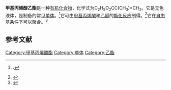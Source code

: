 {{Chembox
| ImageFile = Ethyl methacrylate 200.svg
| ImageSize = 
| ImageAlt = 
| IUPACName = 
| OtherNames = 
|Section1={{Chembox Identifiers
| CASNo = 97-63-2
| CASNo_Ref = {{cascite|correct|CAS}}
| ChemSpiderID = 7066
| PubChem = 7343
| EC_number = 202-597-5
| RTECS = OZ4550000
| UNNumber = 2277
| UNII = 80F70CLT4O
| ChEMBL = 3182984
| DTXSID = DTXSID1025308
| StdInChI=1S/C6H10O2/c1-4-8-6(7)5(2)3/h2,4H2,1,3H3
| StdInChIKey = SUPCQIBBMFXVTL-UHFFFAOYSA-N
| SMILES = CCOC(=O)C(=C)C
 }}
|Section2={{Chembox Properties
| C=6|H=10|O=2
| MolarMass =
| Appearance = 无色液体
| Density = 0.9135 g/cm<sup>3</sup><ref name=NLM />
| MeltingPt = ＞−75 °C<ref name=NLM>"Hazardous Substances Data Bank" data were obtained from the National Library of Medicine (US). Retrieved from SciFinder. [2020-08-26]</ref>
| BoilingPt = {{convert|117|C|K}}<ref name=NLM />
| Solubility = }}
|Section3={{Chembox Hazards
| GHSPictograms = {{GHS02}}{{GHS07}}
| GHSSignalWord = 警告
| HPhrases = {{H-phrases|225|315|317|319|335}}
| PPhrases = {{P-phrases|210|233|240|241|242|243|261|264|271|272|280|302+352|303+361+353|304+340|305+351+338|312|321|332+313|333+313|337+313|362|363|370+378|403+233|403+235|405|501}}
| NFPA-H = 2
| NFPA-F = 3
| NFPA-R = 2
| MainHazards = 
| FlashPt = 
| AutoignitionPt = }}
}}

'''甲基丙烯酸乙酯'''是一种[[有机化合物|有机化合物]]，化学式为C<sub>2</sub>H<sub>5</sub>O<sub>2</sub>CC(CH<sub>3</sub>)=CH<sub>2</sub>。它是无色液体，是制备{{le|丙烯酸酯聚合物|acrylate polymer}}的常见[[单体|单体]]。<ref name=Ull>{{Ullmann|first1=William|last1=Bauer, Jr.|title=Methacrylic Acid and Derivatives|year=2002|doi=10.1002/14356007.a16_441}}.</ref>它可由[[甲基丙烯酸|甲基丙烯酸]]和[[乙醇|乙醇]]的[[酯化反应|酯化反应]]制得。<ref>{{cite journal|journal=Polish Journal of Chemical Technology|volume=9|issue=1|issn=1899-4741|date=2007-01-01|pages=7–9|doi=10.2478/v10026-007-0003-1|url=https://content.sciendo.com/doi/10.2478/v10026-007-0003-1|title=The influence of the catalyst on the kinetics of ethyl metacrylate synthesis|accessdate=2020-08-25|author=Mirosław Grzesik, Teresa Witczak}}</ref>它在[[自由基|自由基]]条件下可以聚合。<ref>{{cite journal|title=Controlled Radical Polymerization of Methacrylic Monomers in the Presence of a Bis(ortho-chelated) Arylnickel(II) Complex and Different Activated Alkyl Halides|last1=Granel, C.|last2=Dubois |first2=Ph.|last3=Jérôme |first3=R.|last4=Teyssié |first4=Ph.|journal=Macromolecules|year=1996|volume=29|issue=27|page=8576–8582|doi=10.1021/ma9608380|bibcode=1996MaMol..29.8576G}}</ref>

==参考文献==
<references />

[[Category:甲基丙烯酸酯|Category:甲基丙烯酸酯]]
[[Category:单体|Category:单体]]
[[Category:乙酯|Category:乙酯]]